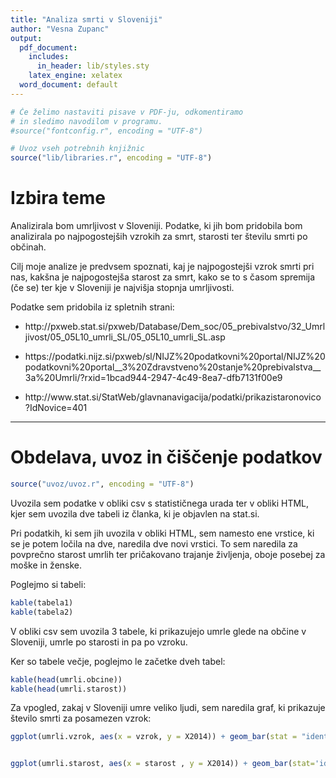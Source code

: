 ```yaml
---
title: "Analiza smrti v Sloveniji"
author: "Vesna Zupanc"
output:
  pdf_document:
    includes:
      in_header: lib/styles.sty
    latex_engine: xelatex
  word_document: default
---
```


```r
# Če želimo nastaviti pisave v PDF-ju, odkomentiramo
# in sledimo navodilom v programu.
#source("fontconfig.r", encoding = "UTF-8")

# Uvoz vseh potrebnih knjižnic
source("lib/libraries.r", encoding = "UTF-8")
```

# Izbira teme

Analizirala bom umrljivost v Sloveniji. Podatke, ki jih bom pridobila bom analizirala po najpogostejših vzrokih za smrt, starosti ter številu smrti po občinah.

Cilj moje analize je predvsem spoznati, kaj je najpogostejši vzrok smrti pri nas, kakšna je najpogostejša starost za smrt, kako se to s časom spremija (če se) ter kje v Sloveniji je najvišja stopnja umrljivosti. 

Podatke sem pridobila iz spletnih strani:

* http://pxweb.stat.si/pxweb/Database/Dem_soc/05_prebivalstvo/32_Umrljivost/05_05L10_umrli_SL/05_05L10_umrli_SL.asp

* https://podatki.nijz.si/pxweb/sl/NIJZ%20podatkovni%20portal/NIJZ%20podatkovni%20portal__3%20Zdravstveno%20stanje%20prebivalstva__3a%20Umrli/?rxid=1bcad944-2947-4c49-8ea7-dfb7131f00e9

* http://www.stat.si/StatWeb/glavnanavigacija/podatki/prikazistaronovico?IdNovice=401


***

# Obdelava, uvoz in čiščenje podatkov

```r
source("uvoz/uvoz.r", encoding = "UTF-8")
```

Uvozila sem podatke v obliki csv s statističnega urada ter v obliki HTML, kjer sem uvozila dve tabeli iz članka, ki je objavlen na stat.si. 

Pri podatkih, ki sem jih uvozila v obliki HTML, sem namesto ene vrstice, ki se je potem ločila na dve, naredila dve novi vrstici. To sem naredila za povprečno starost umrlih ter pričakovano trajanje življenja, oboje posebej za moške in ženske. 

Poglejmo si tabeli:

```r
kable(tabela1)
kable(tabela2)
```

V obliki csv sem uvozila 3 tabele, ki prikazujejo umrle glede na občine v Sloveniji, umrle po starosti in pa po vzroku.

Ker so tabele večje, poglejmo le začetke dveh tabel:

```r
kable(head(umrli.obcine))
kable(head(umrli.starost))
```


Za vpogled, zakaj v Sloveniji umre veliko ljudi, sem naredila graf, ki prikazuje število smrti za posamezen vzrok:

```r
ggplot(umrli.vzrok, aes(x = vzrok, y = X2014)) + geom_bar(stat = "identity") + labs(title ="Število umrlih po vzroku v letu 2014", x = "vzrok smrti", y = "") + theme_classic()


ggplot(umrli.starost, aes(x = starost , y = X2014)) + geom_bar(stat='identity') + labs(title ="število umrlih po starosti v letu 2014", x = "starost", y = "") + theme_classic()
```


